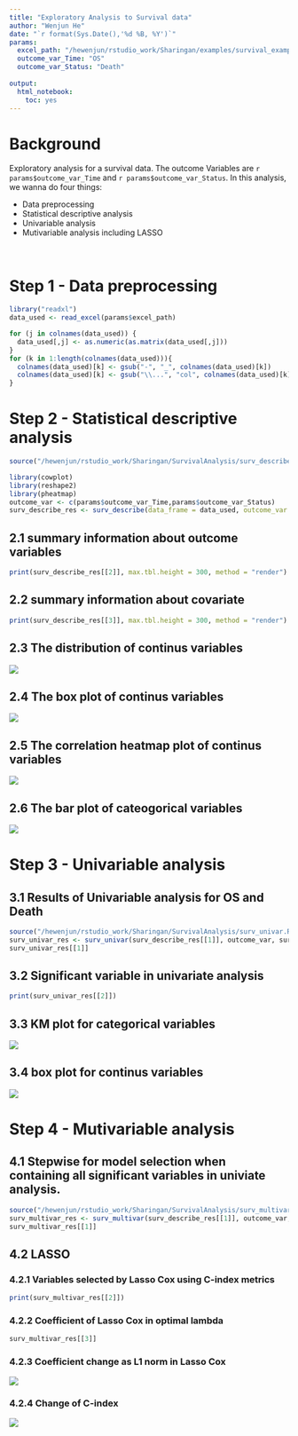 ```yaml
---
title: "Exploratory Analysis to Survival data"
author: "Wenjun He"
date: "`r format(Sys.Date(),'%d %B, %Y')`"
params:
  excel_path: "/hewenjun/rstudio_work/Sharingan/examples/survival_example/example_survival_data.xlsx"
  outcome_var_Time: "OS"
  outcome_var_Status: "Death"
  
output:
  html_notebook:
    toc: yes
---
```


# Background

Exploratory analysis for a survival data. The outcome Variables are `r params$outcome_var_Time` and `r params$outcome_var_Status`. In this analysis, we wanna do four things:

- Data preprocessing
- Statistical descriptive analysis
- Univariable analysis
- Mutivariable analysis including LASSO

<br>

# Step 1 - Data preprocessing

```r
library("readxl")
data_used <- read_excel(params$excel_path)

for (j in colnames(data_used)) {
  data_used[,j] <- as.numeric(as.matrix(data_used[,j]))
}
for (k in 1:length(colnames(data_used))){
  colnames(data_used)[k] <- gsub("-", "_", colnames(data_used)[k])
  colnames(data_used)[k] <- gsub("\\...", "col", colnames(data_used)[k])
}
```

# Step 2 - Statistical descriptive analysis
```r
source("/hewenjun/rstudio_work/Sharingan/SurvivalAnalysis/surv_describe.R")
```

```r
library(cowplot)
library(reshape2)
library(pheatmap)
outcome_var <- c(params$outcome_var_Time,params$outcome_var_Status)
surv_describe_res <- surv_describe(data_frame = data_used, outcome_var = outcome_var)
```

## 2.1 summary information about outcome variables
```r
print(surv_describe_res[[2]], max.tbl.height = 300, method = "render")
```
## 2.2 summary information about covariate
```r
print(surv_describe_res[[3]], max.tbl.height = 300, method = "render")
```
## 2.3 The distribution of continus variables
![](`r params$outcome_var_Status`_continus_variable_distribution.jpg)

## 2.4 The box plot of continus variables
![](`r params$outcome_var_Status`_continus_variable_boxplot.jpg)

## 2.5 The correlation heatmap plot of continus variables
![](`r params$outcome_var_Status`_correlation_map.jpg)

## 2.6 The bar plot of cateogorical variables
![](`r params$outcome_var_Status`_categorical_variable_barplot.jpg)

# Step 3 - Univariable analysis
## 3.1 Results of Univariable analysis for OS and Death
```r
source("/hewenjun/rstudio_work/Sharingan/SurvivalAnalysis/surv_univar.R")
surv_univar_res <- surv_univar(surv_describe_res[[1]], outcome_var, surv_describe_res[[4]],surv_describe_res[[5]])
surv_univar_res[[1]]
```
## 3.2 Significant variable in univariate analysis
```r
print(surv_univar_res[[2]])
```
## 3.3 KM plot for categorical variables
![](`r params$outcome_var_Status`_survival_KM.jpeg)

## 3.4 box plot for continus variables
![](`r params$outcome_var_Status`_survival_boxplot.jpeg)


# Step 4 - Mutivariable analysis
## 4.1 Stepwise for model selection when containing all significant variables in univiate analysis.
```r
source("/hewenjun/rstudio_work/Sharingan/SurvivalAnalysis/surv_multivar.R")
surv_multivar_res <- surv_multivar(surv_describe_res[[1]], outcome_var,surv_univar_res[[2]])
surv_multivar_res[[1]]
```
## 4.2 LASSO
### 4.2.1 Variables selected by Lasso Cox using C-index metrics
```r
print(surv_multivar_res[[2]])
```

### 4.2.2 Coefficient of Lasso Cox in optimal lambda
```r
surv_multivar_res[[3]]
```
### 4.2.3 Coefficient change as L1 norm in Lasso Cox
![](`r params$outcome_var_Status`_lasso_coefficient_change.jpeg)

### 4.2.4 Change of C-index
![](`r params$outcome_var_Status`_lasso_change_of_C_index.jpeg)

